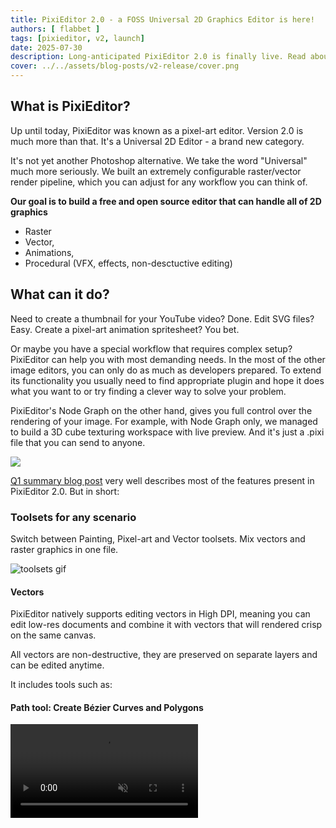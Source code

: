 ```yaml
---
title: PixiEditor 2.0 - a FOSS Universal 2D Graphics Editor is here!
authors: [ flabbet ] 
tags: [pixieditor, v2, launch]
date: 2025-07-30
description: Long-anticipated PixiEditor 2.0 is finally live. Read about the features, roadmap and our mission.
cover: ../../assets/blog-posts/v2-release/cover.png
---
```



## What is PixiEditor?

Up until today, PixiEditor was known as a pixel-art editor. Version 2.0 is much more than that. It's a Universal 2D Editor - a brand new category.

It's not yet another Photoshop alternative. We take the word "Universal" much more seriously. We built an extremely configurable raster/vector render pipeline, which you can adjust for any workflow you can think of.

**Our goal is to build a free and open source editor that can handle all of 2D graphics**

- Raster
- Vector,
- Animations,
- Procedural (VFX, effects, non-desctuctive editing)

## What can it do?

Need to create a thumbnail for your YouTube video? Done. Edit SVG files? Easy. Create a pixel-art animation spritesheet? You bet.

Or maybe you have a special workflow that requires complex setup? PixiEditor can help you with most demanding needs. In the most of the other image editors, you can only do as much as developers prepared. To extend its functionality you usually need to find appropriate plugin and hope it does what you want to or try finding a clever way to solve your problem.

PixiEditor's Node Graph on the other hand, gives you full control over the rendering of your image. For example, with Node Graph only, we managed to build a 3D cube texturing workspace with live preview. And it's just a .pixi file that you can send to anyone.


<img src="/img/blog-posts/v2-release-date/5.png"/>

[Q1 summary blog post](/blog/2025/03/19/q1-status) very well describes most of the features present in PixiEditor 2.0. But in short:

### Toolsets for any scenario

Switch between Painting, Pixel-art and Vector toolsets. Mix vectors and raster graphics in one file.

<Image src={toolsetsGif} alt="toolsets gif" />

#### Vectors

PixiEditor natively supports editing vectors in High DPI, meaning you can edit low-res documents and combine it with vectors that will rendered crisp on the same canvas.

All vectors are non-destructive, they are preserved on separate layers and can be edited anytime.

It includes tools such as:

#### Path tool: Create Bézier Curves and Polygons
<video src="/videos/stateq12025/Vectors.webm" loop muted autoPlay controls playsinline/>
#### Line, Ellipse and Rectangle
![Shapes Vector](/img/blog-posts/stateq12025/ShapesVector.png)
#### Text
![Vector Font](/img/blog-posts/stateq12025/mcf.png)

It's far from end of the list, vectors and vector layers are very powerful in combination with [Node Graph](#node-graph)

### Node Graph

The Node Graph is one of PixiEditor's most powerful features. It allows for creating effects previously only possible with specialized software such as game engines.

With classic layers + tools experience you can do very much, but with node graph, you can make almost anything. I'm not joking, it's just a matter of time until someone runs Doom in it.

#### Basic overview

By connecting nodes you can make complex effects using simple rules. Every layer is a node and it can be connected to other nodes. 

##### _Procedurally Generated Islands with seasons animation_
<video src="/videos/stateq12025/Island.webm" muted autoPlay loop controls playsinline/>

__Fully procedural fire__
<video src="/videos/v2-release/fire.webm" muted autoPlay loop controls playsinline/>

#### Node Workspaces

To solve the issue of constant need of reattaching nodes to see their effect, we've implemented a special node called "Preview" which creates a custom output that can be toggled in the viewport settings

<video src="/videos/stateq12025/Workspace.webm" loop autoplay mute controls playsinline/>

In the video above, there's only one file that has a graph with multiple outputs. By creating 3 viewports for the same image, you can preview all the outputs at once.

This is a very powerful feature that allows you to create entire workspaces. We've made a [reusable pixel art case study](https://www.youtube.com/watch?v=ghLrq0Wx41o) to demonstrate its use.

### Animations

One of the most requested features in PixiEditor 1.0 was frame by frame animations, and we've finally delivered. 

<video src="/videos/stateq12025/Slime.webm" loop autoplay mute controls playsinline/>

But that's not the end, except classic cels you can utilize node graph to create procedural animations.

<video src="/videos/stateq12025/Anim.webm" loop autoplay mute controls playsinline/>

You can render them as a video (gif, mp4) or export to spritesheet for your games.

One missing piece of the puzzle is key frame animations and vector animations, but that's coming later after 2.0 release.


### Pixel Art Toolset

You can create pixel arts with dedicated tools, such as:

#### Brush with pixel-perfect option
<video src="/videos/stateq12025/PixelPerfect.webm" loop muted autoPlay controls playsinline/>

#### Transform (scale, move, skew, rotate, perspective) selection and layers
<video src="/videos/stateq12025/Skew.webm" loop muted autoPlay controls playsinline/>


#### Non-destructive, pixel-perfect text tool
<video src="/videos/stateq12025/TextPp.webm" loop muted autoPlay controls playsinline/>


## Interested?

Make sure to read [Q1 summary blog post](/blog/2025/03/19/q1-status) for feature details

## Pixi Labs and Founder's Pack

One of the big changes that happened over past few months is the birth of Pixi Labs Sp. z o.o. - we've established a legal entity for PixiEditor related stuff. 

But don't worry, PixiEditor is still independent, free and open-source. We are not going to change that. However there are a lot of challenges when it comes to building open-source projects. The biggest is funding.

Over 1 year ago I left my job to finally develop PixiEditor full time. I want to keep it that way. I deeply believe in open-source and its importance in the world. Unfortunately we don't live in a utopia and 
I need to start earning money, both to buy myself food, keep PixiEditor infrastructure alive and ideally, hire other PixiEditor contributors.

### How are we planning to earn money? 

The deal is simple. We'll be maintaining and developing PixiEditor for free and in the meantime we will create useful paid extensions and assets that you'll be able to buy.

It's a win-win.

### Founder's Pack

A very first paid extension we've just released with 2.0 Release is **Founder's Pack**, and is available today. 

For the old timers, Founder's Pack is a upgraded _Supporter Pack_, so if you've purchased Supporter Pack, you'll get the update for free. We are retiring Supporter Pack as Founder's Pack replaces it.

#### What does it offer? 

Let's start with the juciest things, **workspaces**.

<Image src={workspaces} alt="Workspaces infographic"/>

#### Card Builder

Now no matter if you are Balatro fan, or you are building a card based game, Card Builder workspace makes it easy. It automatically creates a pattern on the back, mirrors all the suits and ranks.

Ask Mushy, he seems to like being a part of a card.

<Image src={cards} alt="card" />

#### 3D Cube Texturing

No need to leave PixiEditor to see the result, rotate the cube and see how your texture fits!

<Image src={tex3d} alt="3D cube" />

#### Texturing

The concept is simple, you have a drawing area and PixiEditor tiles it on all sides to give you a quick glance if your texture is seamless.

<Image src={texturing} alt="Texture" />

#### Reusable pixel-art animation

A workspace that is set up to quickly create reusable animations based on UV indexing. Works great if you need to create a lot of variations of the same animation.

<div class="flex flex-row flex-wrap">
<Image src={runningGuy1} alt="Running guy 1" />
<Image src={runningGuy2} alt="Running guy 2" />
<Image src={runningGuy3} alt="Running guy 3" />
</div>

### Palettes

21 unique palettes ready to use.

<Image src={pals} alt="palettes info graphic"/>

### Unique badge inside the app

<Image src={badge} alt="Badge preview"/>

<a href="/download" class="px-4 py-2 bg-rose-500 hover:bg-rose-700 rounded no-underline">Get it today</a>

## Join us on the Release Live stream

If you want to see what PixiEditor 2.0 is capable of or you want to ask us a question, join our livestream today (30 July). If you are reading this later, the recording is available, check how it went!

I hope it inspires you to make something cool. Or silly. Or tiny. Or huge. Whatever it is, just have fun.

<iframe maxWidth={500} class='w-full' height="315" src="https://www.youtube-nocookie.com/embed/D-C0NyARIM8?si=iAVCYvjoDndkIFQx" title="YouTube video player" frameborder="0" allow="accelerometer; autoplay; clipboard-write; encrypted-media; gyroscope; picture-in-picture; web-share" referrerpolicy="strict-origin-when-cross-origin" allowfullscreen></iframe>

**Make sure to stay till the end as we will be giving away Founder's Pack and a discount code.**

## Some additional info

PixiEditor 2.0 has a bit higher hardware requirements than 1.0, mainly you need a Vulkan compatible GPU (or CPU with integrated graphics that support it) and 64 bit system. If for any reason, 2.0 does not work for you, click on Properties in the Steam library, then Betas and select pixieditor-1.0 beta to downgrade.
We are working hard to support more hardware configurations, but 32-bit systems will no longer be supported. 

## Thank you

I would like to thank you from the bottom of my heart for your support along the way. But It's not the end. If you use PixiEditor and find it useful, consider buying Founder's Pack as it is the only way to ensure we can keep working on this.

flabbet
